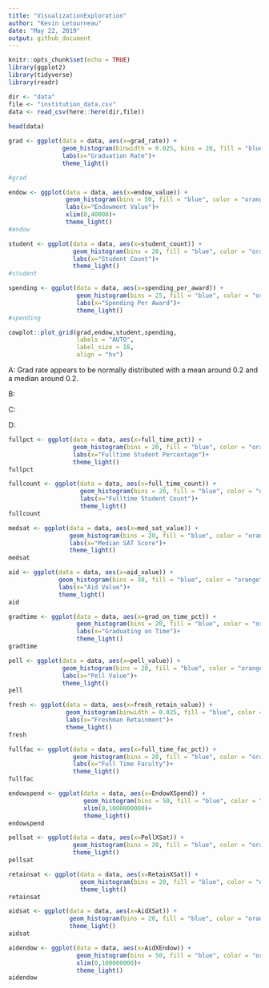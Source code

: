 ```yaml
---
title: "VisualizationExploration"
author: "Kevin Letourneau"
date: "May 22, 2019"
output: github_document
---
```



```r
knitr::opts_chunk$set(echo = TRUE)
library(ggplot2)
library(tidyverse)
library(readr)
```

```r
dir <- "data"
file <- "institution_data.csv"
data <- read_csv(here::here(dir,file))
                 
head(data)
```

```r
grad <- ggplot(data = data, aes(x=grad_rate)) +
               geom_histogram(binwidth = 0.025, bins = 20, fill = "blue", color = "orange")+
               labs(x="Graduation Rate")+
               theme_light()

#grad
```

```r
endow <- ggplot(data = data, aes(x=endow_value)) +
                geom_histogram(bins = 50, fill = "blue", color = "orange")+
                labs(x="Endowment Value")+
                xlim(0,40000)+
                theme_light()
#endow
```

```r
student <- ggplot(data = data, aes(x=student_count)) +
                  geom_histogram(bins = 20, fill = "blue", color = "orange")+
                  labs(x="Student Count")+
                  theme_light()
#student
```

```r
spending <- ggplot(data = data, aes(x=spending_per_award)) +
                   geom_histogram(bins = 25, fill = "blue", color = "orange")+
                   labs(x="Spending Per Award")+
                   theme_light()
#spending
```

```r
cowplot::plot_grid(grad,endow,student,spending,
                   labels = "AUTO",
                   label_size = 18,
                   align = "hv")
```

A: Grad rate appears to be normally distributed with a mean around 0.2 and a median around 0.2.

B:

C:

D:

```r
fullpct <- ggplot(data = data, aes(x=full_time_pct)) +
                  geom_histogram(bins = 20, fill = "blue", color = "orange")+
                  labs(x="Fulltime Student Percentage")+
                  theme_light()
fullpct
```

```r
fullcount <- ggplot(data = data, aes(x=full_time_count)) +
                    geom_histogram(bins = 20, fill = "blue", color = "orange")+
                    labs(x="Fulltime Student Count")+
                    theme_light()
fullcount
```

```r
medsat <- ggplot(data = data, aes(x=med_sat_value)) +
                 geom_histogram(bins = 20, fill = "blue", color = "orange")+
                 labs(x="Median SAT Score")+
                 theme_light()
medsat
```

```r
aid <- ggplot(data = data, aes(x=aid_value)) +
              geom_histogram(bins = 30, fill = "blue", color = "orange")+
              labs(x="Aid Value")+
              theme_light()
aid
```

```r
gradtime <- ggplot(data = data, aes(x=grad_on_time_pct)) +
                   geom_histogram(bins = 20, fill = "blue", color = "orange")+
                   labs(x="Graduating on Time")+
                   theme_light()
gradtime
```

```r
pell <- ggplot(data = data, aes(x=pell_value)) +
               geom_histogram(bins = 20, fill = "blue", color = "orange")+
               labs(x="Pell Value")+
               theme_light()
pell
```

```r
fresh <- ggplot(data = data, aes(x=fresh_retain_value)) +
                geom_histogram(binwidth = 0.025, fill = "blue", color = "orange")+
                labs(x="Freshman Retainment")+
                theme_light()
fresh
```

```r
fullfac <- ggplot(data = data, aes(x=full_time_fac_pct)) +
                  geom_histogram(bins = 20, fill = "blue", color = "orange")+
                  labs(x="Full Time Faculty")+
                  theme_light()
fullfac
```

```r
endowspend <- ggplot(data = data, aes(x=EndowXSpend)) +
                     geom_histogram(bins = 50, fill = "blue", color = "orange")+
                     xlim(0,1000000000)+
                     theme_light()
endowspend
```

```r
pellsat <- ggplot(data = data, aes(x=PellXSat)) +
                  geom_histogram(bins = 20, fill = "blue", color = "orange")+
                  theme_light()
pellsat
```

```r
retainsat <- ggplot(data = data, aes(x=RetainXSat)) +
                    geom_histogram(bins = 20, fill = "blue", color = "orange")+
                    theme_light()
retainsat 
```

```r
aidsat <- ggplot(data = data, aes(x=AidXSat)) +
                 geom_histogram(bins = 20, fill = "blue", color = "orange")+
                 theme_light()
aidsat
```

```r
aidendow <- ggplot(data = data, aes(x=AidXEndow)) +
                   geom_histogram(bins = 50, fill = "blue", color = "orange")+
                   xlim(0,100000000)+
                   theme_light()
aidendow
```